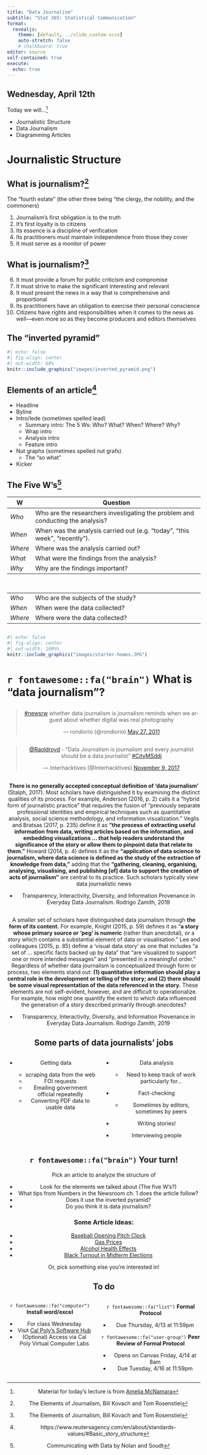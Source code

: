 ```yaml
---
title: "Data Journalism"
subtitle: "Stat 365: Statistical Communication"
format: 
  revealjs:
    theme: [default, ../slide_custom.scss]
    auto-stretch: false
    # chalkboard: true
editor: source
self-contained: true
execute:
  echo: true
---
```


## Wednesday, April 12th

Today we will...[^1]

[^1]: Material for today's lecture is from [Amelia McNamara](https://www.amelia.mn/STAT336/index.html)

-   Journalistic Structure
-   Data Journalism
-   Diagramming Articles

# Journalistic Structure

## What is journalism?[^2]

[^2]: The Elements of Journalism, Bill Kovach and Tom Rosenstiel

The "fourth estate" (the other three being "the clergy, the nobility, and the commoners)

1.  Journalism's first obligation is to the truth
2.  It's first loyalty is to citizens
3.  Its essence is a discipline of verification
4.  Its practitioners must maintain independence from those they cover
5.  It must serve as a monitor of power

## What is journalism?[^3]

[^3]: The Elements of Journalism, Bill Kovach and Tom Rosenstiel

6.  It must provide a forum for public criticism and compromise
7.  It must strive to make the significant interesting and relevant
8.  It must present the news in a way that is comprehensive and proportional
9.  Its practitioners have an obligation to exercise their personal conscience
10. Citizens have rights and responsibilities when it comes to the news as well---even more so as they become producers and editors themselves

## The "inverted pyramid"

```r
#| echo: false
#| fig-align: center
#| out-width: 60%
knitr::include_graphics("images/inverted_pyramid.png")
```

## Elements of an article[^4]

[^4]: https://www.reutersagency.com/en/about/standards-values/#Basic_story_structure

-   Headline
-   Byline
-   Intro/lede (sometimes spelled lead)
    -   Summary intro: The 5 Ws: Who? What? When? Where? Why?
    -   Wrap intro
    -   Analysis intro
    -   Feature intro
-   Nut graphs (sometimes spelled nut grafs)
    -   The "so what"
-   Kicker

## The Five W's^[Communicating with Data by Nolan and Soudt]

| W       | Question                                                                       |
|---------|--------------------------------------------------------------------------------|
| *Who*   | Who are the researchers investigating the problem and conducting the analysis? |
| *When*  | When was the analysis carried out (e.g. "today", "this week", "recently").     |
| *Where* | Where was the analysis carried out?                                            |
| *What*  | What were the findings from the analysis?                                      |
| *Why*   | Why are the findings important?                                                |

<br>

|         |                                                                                |
|---------|--------------------------------------------------------------------------------|
| *Who*   | Who are the subjects of the study?                                             |
| *When*  | When were the data collected?                                                  |
| *Where* | Where were the data collected?                                                 |

## 

```r
#| echo: false
#| fig-align: center
#| out-width: 100%%
knitr::include_graphics("images/starter-homes.JPG")
```

# `r fontawesome::fa("brain")` What is "data journalism"?

##

<center>
<blockquote class="twitter-tweet"><p lang="en" dir="ltr"><a href="https://twitter.com/hashtag/newsrw?src=hash&amp;ref_src=twsrc%5Etfw">#newsrw</a> whether data journalism is journalism reminds when we argued about whether digital was real photography</p>&mdash; rondiorio (@rondiorio) <a href="https://twitter.com/rondiorio/status/74050318903676928?ref_src=twsrc%5Etfw">May 27, 2011</a></blockquote> <script async src="https://platform.twitter.com/widgets.js" charset="utf-8"></script>

##

<center>
<blockquote class="twitter-tweet"><p lang="en" dir="ltr"><a href="https://twitter.com/Raoldroyd?ref_src=twsrc%5Etfw">@Raoldroyd</a> - “Data Journalism is journalism and every journalist should be a data journalist” <a href="https://twitter.com/hashtag/CityMSddj?src=hash&amp;ref_src=twsrc%5Etfw">#CityMSddj</a></p>&mdash; Interhacktives (@Interhacktives) <a href="https://twitter.com/Interhacktives/status/928696491618832384?ref_src=twsrc%5Etfw">November 9, 2017</a></blockquote> <script async src="https://platform.twitter.com/widgets.js" charset="utf-8"></script>

## 

**There is no generally accepted conceptual definition of 'data journalism'** (Stalph, 2017). Most scholars have distinguished it by examining the distinct qualities of its process. For example, Anderson (2016, p. 2) calls it a "hybrid form of journalistic practice" that requires the fusion of "previously separate professional identities and empirical techniques such as quantitative analysis, social science methodology, and information visualization." Veglis and Bratsas (2017, p. 235) define it as **"the process of extracting useful information from data, writing articles based on the information, and embedding visualizations ... that help readers understand the significance of the story or allow them to pinpoint data that relate to them."** Howard (2014, p. 4) defines it as the **"application of data science to journalism, where data science is defined as the study of the extraction of knowledge from data,"** adding that the **"gathering, cleaning, organising, analysing, visualising, and publishing \[of\] data to support the creation of acts of journalism"** are central to its practice. Such scholars typically view data journalistic news

-   Transparency, Interactivity, Diversity, and Information Provenance in Everyday Data Journalism. Rodrigo Zamith, 2019

##

A smaller set of scholars have distinguished data journalism through **the form of its content.** For example, Knight (2015, p. 59) defines it as “**a story whose primary source or ‘peg’ is numeric** (rather than anecdotal), or a story which contains a substantial element of data or visualisation.” Lee and colleagues (2015, p. 85) define a ‘visual data story’ as one that includes “a set of … specific facts backed up by data” that “are visualized to support one or more intended messages” and “presented in a meaningful order.” Regardless of whether data journalism is conceptualized through form or process, two elements stand out: **(1) quantitative information should play a central role in the development or telling of the story; and (2) there should be some visual representation of the data referenced in the story.** These elements are not self-evident, however, and are difficult to operationalize. For example, how might one quantify the extent to which data influenced the generation of a story described primarily through anecdotes?

-   Transparency, Interactivity, Diversity, and Information Provenance in Everyday Data Journalism. Rodrigo Zamith, 2019

## Some parts of data journalists' jobs

::: columns
::: column
-   Getting data

    -   scraping data from the web
    -   FOI requests
    -   Emailing government official repeatedly
    -   Converting PDF data to usable data
:::

::: column
-   Data analysis

    -   Need to keep track of work particularly for...

-   Fact-checking

    -   Sometimes by editors, sometimes by peers

-   Writing stories!

-   Interviewing people
:::
:::

## `r fontawesome::fa("brain")` Your turn!

Pick an article to analyze the structure of

-   Look for the elements we talked about (The five W's?)
-   What tips from Numbers in the Newsroom ch. 1 does the article follow?
-   Does it use the inverted pyramid?
-   Do you think it is data journalism?

::: callout-note
### Some Article Ideas:

-   [Baseball Opening Pitch Clock](https://www.nytimes.com/2023/03/30/upshot/baseball-opening-pitch-clock.html?unlocked_article_code=p95R31qSGq8ZRRnzFA-OUd2nAHxge5K8FcQ2-DTLWEmbsdahpKwvWBLM3PsjcS_g3fyyY6Cs8jxERqHlbnmcIypXj-k3GqsAT0opBMK8onAmiJog4xIjy6P7GK0YZPmcsqjJI3Tjg5ZgklmVZyyFND90qj1e9moYBY_wrZZWwv6m-iCkl8qwLsJqj_SB39sWvz0qfzOYF3PHezqUyCKmUSp2sx_S4N5QYzqM7mxjMUhEm4Qi9A8rnjceePoeAyyb7h9TxujMUtDKo5c9aftUxpxyPb1H0rS2AaLBSsc2OWsf29JZwe95fiBT_0tm6IFV_26nn67blOkFy2Bi76BW84KJJ-w98Q&smid=url-share)
-   [Gas Prices](https://www.nytimes.com/2022/10/25/upshot/gas-prices-biden-midterms.html?unlocked_article_code=jrnkJq3W5ywcpcb_he3iC-TZ50noqzmTIqU321zIcmXI7lMKw2i3M5o_vDrDQjb0L2zmHgf3J86zY1kfQTCxk3_Qabhm8Og39LlaMsYKrvOxp5yhm0Kn21Xm0O9j2wdr77KIN8ASeJ3Ow_7iqDIC79BGNaJK_1o3nJiLyjIY8LUTnX8dN9diE-QsDgmxPokeAzfIwMngaPEz67ZcHhe8eQFqE2nz1pqFBI1BFAA0V0OZQeIYUX__-I0nqAPscQBxmAJlJ0MXjEthxO-o9PgE9Ii4PRJhyXt3N_LfJxUf-Zb5zjhm2nWl2pK349hbUmIEB-qYhvy_cfnB_iGgO0VdaoV-uA&smid=url-share)
-   [Alcohol Health Effects](https://www.nytimes.com/2023/04/04/health/alcohol-health-effects.html?unlocked_article_code=aIoRnR8Ym4aU9-8MCCSZNSmIilDNGWFz92qVnjGVZjVoV1LfUK62gBO01WcxlsO5TUYIQ0b_oJZoBY070Lm8cleYB_h4-OARf0pwBpkEaSYmvqBkkhxHPuQABKhoZUPzWucb_EwD7tL3m3RKo23NgcHslhoYdQeqzHZ4dZNAc9BLKJ3ItbGSBOssKW21LufXbhVnGS1XYMFvHZ4_9MD8n9tQUGo0wm4dH91cynMNl1M5dPVHho95n2--NzuIx7Z5I4mx0uvkHUTsCTI4KLpVDhrDRCXW_aTEFWR5rSiNTxZxGTnkK8K0HZDEuyiBE_2UBeIcdWF1rAucM8HESgGrsg&smid=url-share)
-   [Black Turnout in Midterm Elections](https://www.nytimes.com/2022/11/30/upshot/midterms-election-black-turnout.html?unlocked_article_code=sTfVzCXFxGa73RZA4B-4k-RjqsDRoK7i6RVkar-Q9Lw7Tb3BUAVdEQGW-D7cuWihQwBFYqvMKbL2QK6tjBeuovwclgnOOeqni0npOmuhb11o77Lx7iIgW1ls0JvNr74hJohdEYPG56vSzj8SSM_8Wi3MSGVPrNzzrcIVqoAD0fBrJl9G7JstftMLv1y144JCg50aKbOWBG0dCewKbR7YIeDG0-KmjswgJl5JflPGUe7e0m0WycPBjJWwfu7oiZglb-KmRJlgtGB670MBzTklNrngAQPVFyOpVq9Qq5BPaGlpMwtAVot6cfWoIDYnYArWyGtKMS9BQxq2FRLMmqstKxY1wOVUOEwlHg&smid=url-share)

Or, pick something else you're interested in!
:::

## To do

:::: columns
::: column

`r fontawesome::fa("computer")` **Install word/excel**

- For class Wednesday
- Visit [Cal Poly's Software Hub](https://tech.calpoly.edu/services/software-downloads)
- (Optional) Access via Cal Poly Virtual Computer Labs

:::
::: column

`r fontawesome::fa("list")` **Formal Protocol**

-   Due Thursday, 4/13 at 11:59pm

`r fontawesome::fa("user-group")` **Peer Review of Formal Protocol**

-   Opens on Canvas Friday, 4/14 at 8am
-   Due Tuesday, 4/16 at 11:59pm

:::
::::

